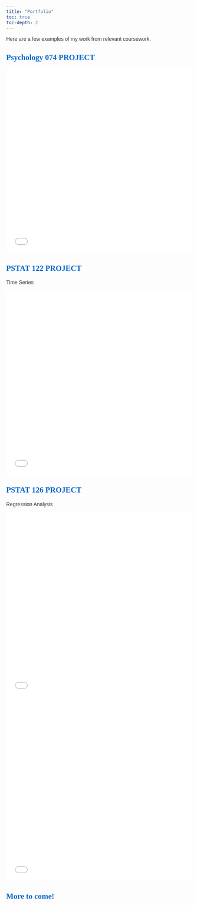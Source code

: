 ---
title: "Portfolio"
toc: true
toc-depth: 2
---

```{=html}
<style>

body { font-family: 'Arial'; color: #333;

}

h1, h2, h3, h4, h5, h6 { font-family: 'Georgia, serif'; color: #0066cc; }

</style>
```

Here are a few examples of my work from relevant coursework.

## Psychology 074 PROJECT

<iframe src="Draft FINAL.pdf" style="width:100%; height:500px;" frameborder="0">

</iframe>

## PSTAT 122 PROJECT

Time Series

<iframe src="122 Final.pdf" style="width:100%; height:500px;" frameborder="0"></iframe>

## PSTAT 126 PROJECT

Regression Analysis

<iframe src="PSTAT 126 Final Report .pdf " style="width:100%; height:500px;" frameborder="0">

</iframe>

<iframe src="Pstat 126.pdf" style="width:100%; height:500px;" frameborder="0">

</iframe>

## More to come!
